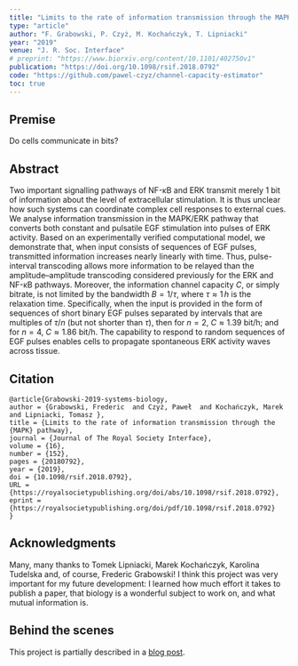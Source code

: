 ```yaml
---
title: "Limits to the rate of information transmission through the MAPK pathway"
type: "article"
author: "F. Grabowski, P. Czyż, M. Kochańczyk, T. Lipniacki"
year: "2019"
venue: "J. R. Soc. Interface"
# preprint: "https://www.biorxiv.org/content/10.1101/402750v1"
publication: "https://doi.org/10.1098/rsif.2018.0792"
code: "https://github.com/pawel-czyz/channel-capacity-estimator"
toc: true
---
```


## Premise

Do cells communicate in bits?

## Abstract

Two important signalling pathways of NF-κB and ERK transmit merely 1 bit of information about the level of extracellular stimulation.
It is thus unclear how such systems can coordinate complex cell responses to external cues.
We analyse information transmission in the MAPK/ERK pathway that converts both constant and pulsatile EGF stimulation into pulses of ERK activity. Based on an experimentally verified computational model, we demonstrate that, when input consists of sequences of EGF pulses, transmitted information increases nearly linearly with time.
Thus, pulse-interval transcoding allows more information to be relayed than the amplitude–amplitude transcoding considered previously for the ERK and NF-κB pathways.
Moreover, the information channel capacity $C$, or simply bitrate, is not limited by the bandwidth $B = 1/\tau$, where $\tau\approx 1\, h$ is the relaxation time.
Specifically, when the input is provided in the form of sequences of short binary EGF pulses separated by intervals that are multiples of $\tau/n$ (but not shorter than $\tau$), then for $n = 2$, $C \approx 1.39$ bit/h; and for $n = 4$, $C \approx 1.86$ bit/h.
The capability to respond to random sequences of EGF pulses enables cells to propagate spontaneous ERK activity waves across tissue.

## Citation
```
@article{Grabowski-2019-systems-biology,
author = {Grabowski, Frederic  and Czyż, Paweł  and Kochańczyk, Marek  and Lipniacki, Tomasz },
title = {Limits to the rate of information transmission through the {MAPK} pathway},
journal = {Journal of The Royal Society Interface},
volume = {16},
number = {152},
pages = {20180792},
year = {2019},
doi = {10.1098/rsif.2018.0792},
URL = {https://royalsocietypublishing.org/doi/abs/10.1098/rsif.2018.0792},
eprint = {https://royalsocietypublishing.org/doi/pdf/10.1098/rsif.2018.0792}
}
```

## Acknowledgments

Many, many thanks to Tomek Lipniacki, Marek Kochańczyk, Karolina Tudelska and, of course, Frederic Grabowski! I think this project was very important for my future development: I learned how much effort it takes to publish a paper, that biology is a wonderful subject to work on, and what mutual information is.


## Behind the scenes

This project is partially described in a [blog post](../posts/on-beyond-normal.qmd).